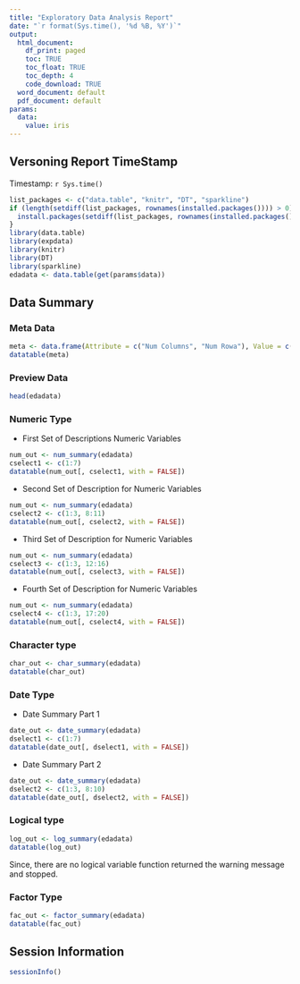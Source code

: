 ```yaml
---
title: "Exploratory Data Analysis Report"
date: "`r format(Sys.time(), '%d %B, %Y')`"
output:
  html_document:
    df_print: paged
    toc: TRUE
    toc_float: TRUE
    toc_depth: 4
    code_download: TRUE
  word_document: default
  pdf_document: default
params:
  data:
    value: iris
---
```

## Versoning Report TimeStamp
Timestamp: `r Sys.time()`

```r
list_packages <- c("data.table", "knitr", "DT", "sparkline")
if (length(setdiff(list_packages, rownames(installed.packages()))) > 0) {
  install.packages(setdiff(list_packages, rownames(installed.packages())))  
}
library(data.table)
library(expdata)
library(knitr)
library(DT)
library(sparkline)
edadata <- data.table(get(params$data))
```
## Data Summary
### Meta Data
```r
meta <- data.frame(Attribute = c("Num Columns", "Num Rowa"), Value = c(ncol(edadata), nrow(nrow(edadata))))
datatable(meta)
```

### Preview Data
```r
head(edadata)
```

### Numeric Type

+ First Set of Descriptions Numeric Variables

```r
num_out <- num_summary(edadata)
cselect1 <- c(1:7)
datatable(num_out[, cselect1, with = FALSE])
```

+ Second Set of Description for Numeric Variables

```r
num_out <- num_summary(edadata)
cselect2 <- c(1:3, 8:11)
datatable(num_out[, cselect2, with = FALSE])
```

+ Third Set of Description for Numeric Variables

```r
num_out <- num_summary(edadata)
cselect3 <- c(1:3, 12:16)
datatable(num_out[, cselect3, with = FALSE])
```

+ Fourth Set of Description for Numeric Variables

```r
num_out <- num_summary(edadata)
cselect4 <- c(1:3, 17:20)
datatable(num_out[, cselect4, with = FALSE])
```

### Character type

```r
char_out <- char_summary(edadata)
datatable(char_out)
```

### Date Type

+ Date Summary Part 1

```r
date_out <- date_summary(edadata)
dselect1 <- c(1:7)
datatable(date_out[, dselect1, with = FALSE])
```

+ Date Summary Part 2

```r
date_out <- date_summary(edadata)
dselect2 <- c(1:3, 8:10)
datatable(date_out[, dselect2, with = FALSE])
```

### Logical type

```r
log_out <- log_summary(edadata)
datatable(log_out)
```

Since, there are no logical variable function returned the warning message and stopped.

### Factor Type

```r
fac_out <- factor_summary(edadata)
datatable(fac_out)
```

## Session Information
```r
sessionInfo()
```

